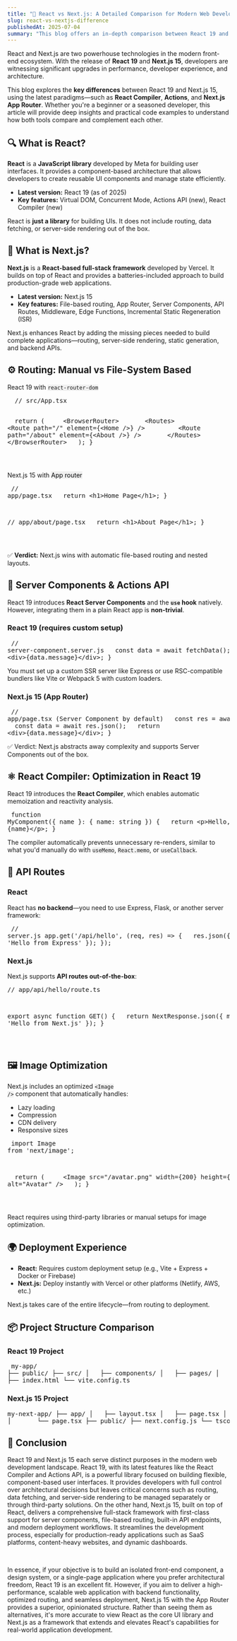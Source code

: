 ```yaml
---
title: "🧠 React vs Next.js: A Detailed Comparison for Modern Web Development"
slug: react-vs-nextjs-difference
publishedAt: 2025-07-04
summary: "This blog offers an in-depth comparison between React 19 and Next.js 15 (App Router)—two of the most powerful tools in the modern front-end ecosystem. It starts by explaining their core definitions: React as a UI library and Next.js as a full-stack framework built on React. The article highlights key differences such as routing mechanisms, server components, data fetching approaches, API support, image optimization, and deployment workflows."
---
```


<p>React and Next.js are two powerhouse technologies in the modern front-end ecosystem. With the release of <strong>React 19</strong> and <strong>Next.js 15</strong>, developers are witnessing significant upgrades in performance, developer experience, and architecture.</p><p>This blog explores the <strong>key differences</strong> between React 19 and Next.js 15, using the latest paradigms—such as <strong>React Compiler</strong>, <strong>Actions</strong>, and <strong>Next.js App Router</strong>. Whether you're a beginner or a seasoned developer, this article will provide deep insights and practical code examples to understand how both tools compare and complement each other.</p><h2><strong>🔍 What is React?</strong></h2><p><strong>React</strong> is a <strong>JavaScript library</strong> developed by Meta for building user interfaces. It provides a component-based architecture that allows developers to create reusable UI components and manage state efficiently.</p><ul><li><strong>Latest version:</strong> React 19 (as of 2025)</li><li><strong>Key features:</strong> Virtual DOM, Concurrent Mode, Actions API (new), React Compiler (new)</li></ul><p>React is <strong>just a library</strong> for building UIs. It does not include routing, data fetching, or server-side rendering out of the box.</p><h2><strong>🚀 What is Next.js?</strong></h2><p><strong>Next.js</strong> is a <strong>React-based full-stack framework</strong> developed by Vercel. It builds on top of React and provides a batteries-included approach to build production-grade web applications.</p><ul><li><strong>Latest version:</strong> Next.js 15</li><li><strong>Key features:</strong> File-based routing, App Router, Server Components, API Routes, Middleware, Edge Functions, Incremental Static Regeneration (ISR)</li></ul><p>Next.js enhances React by adding the missing pieces needed to build complete applications—routing, server-side rendering, static generation, and backend APIs.</p><h2>⚙️ <strong>Routing: Manual vs File-System Based</strong></h2><p>React 19 with <code style="background-color: rgb(240, 240, 240);">react-router-dom</code></p><pre class="ql-syntax" spellcheck="false">  // src/App.tsx

&nbsp; return (
&nbsp; &nbsp; &lt;BrowserRouter&gt;
&nbsp; &nbsp; &nbsp; &lt;Routes&gt;
&nbsp; &nbsp; &nbsp; &nbsp; &lt;Route path="/" element={&lt;Home /&gt;} /&gt;
&nbsp; &nbsp; &nbsp; &nbsp; &lt;Route path="/about" element={&lt;About /&gt;} /&gt;
&nbsp; &nbsp; &nbsp; &lt;/Routes&gt;
&nbsp; &nbsp; &lt;/BrowserRouter&gt;
&nbsp; );
}

</pre><p>Next.js 15 with <span style="color: rgb(8, 9, 10); background-color: rgb(240, 240, 240);">App router</span></p><pre class="ql-syntax" spellcheck="false">  // app/page.tsx
&nbsp;   return &lt;h1&gt;Home Page&lt;/h1&gt;;
  }

// app/about/page.tsx
&nbsp; return &lt;h1&gt;About Page&lt;/h1&gt;;
}

</pre><p>✅ <strong>Verdict:</strong> Next.js wins with automatic file-based routing and nested layouts.</p><h2><strong>🧠 Server Components &amp; Actions API</strong></h2><p>React 19 introduces <strong>React Server Components</strong> and the <code style="background-color: rgb(240, 240, 240);"><strong>use</strong></code><strong> hook</strong> natively. However, integrating them in a plain React app is <strong>non-trivial</strong>.</p><h3><strong>React 19 (requires custom setup)</strong></h3><pre class="ql-syntax" spellcheck="false">  // server-component.server.js
&nbsp;   const data = await fetchData();
&nbsp;   return &lt;div&gt;{data.message}&lt;/div&gt;;
  }
</pre><p>You must set up a custom SSR server like Express or use RSC-compatible bundlers like Vite or Webpack 5 with custom loaders.</p><h3><strong>Next.js 15 (App Router)</strong></h3><pre class="ql-syntax" spellcheck="false">  // app/page.tsx (Server Component by default)
&nbsp;   const res = await fetch('https://api.example.com/data');
&nbsp;   const data = await res.json();
&nbsp;   return &lt;div&gt;{data.message}&lt;/div&gt;;
  }
</pre><p>✅ Verdict: Next.js abstracts away complexity and supports Server Components out of the box.</p><h2>⚛️ <strong>React Compiler: Optimization in React 19</strong></h2><p>React 19 introduces the <strong>React Compiler</strong>, which enables automatic memoization and reactivity analysis.</p><pre class="ql-syntax" spellcheck="false">  function MyComponent({ name }: { name: string }) {
&nbsp;   return &lt;p&gt;Hello, {name}&lt;/p&gt;;
  }
</pre><p>The compiler automatically prevents unnecessary re-renders, similar to what you'd manually do with <code style="background-color: rgb(240, 240, 240);">useMemo</code>, <code style="background-color: rgb(240, 240, 240);">React.memo</code>, or <code style="background-color: rgb(240, 240, 240);">useCallback</code>.</p><h2><strong>🔌 API Routes</strong></h2><h3><strong>React</strong></h3><p>React has <strong>no backend</strong>—you need to use Express, Flask, or another server framework:</p><pre class="ql-syntax" spellcheck="false">  // server.js
  app.get('/api/hello', (req, res) =&gt; {
&nbsp;   res.json({ message: 'Hello from Express' });
  });
</pre><h3><strong>Next.js</strong></h3><p>Next.js supports <strong>API routes out-of-the-box</strong>:</p><pre class="ql-syntax" spellcheck="false">  // app/api/hello/route.ts

export async function GET() {
&nbsp; return NextResponse.json({ message: 'Hello from Next.js' });
}

</pre><h2><strong>🖼️ Image Optimization</strong></h2><p>Next.js includes an optimized <code style="background-color: rgb(240, 240, 240);">&lt;Image /&gt;</code> component that automatically handles:</p><ul><li>Lazy loading</li><li>Compression</li><li>CDN delivery</li><li>Responsive sizes</li></ul><pre class="ql-syntax" spellcheck="false">  import Image from 'next/image';

&nbsp; return (
&nbsp; &nbsp; &lt;Image src="/avatar.png" width={200} height={200} alt="Avatar" /&gt;
&nbsp; );
}

</pre><p>React requires using third-party libraries or manual setups for image optimization.</p><h2><strong>🌍 Deployment Experience</strong></h2><ul><li><strong>React:</strong> Requires custom deployment setup (e.g., Vite + Express + Docker or Firebase)</li><li><strong>Next.js:</strong> Deploy instantly with Vercel or other platforms (Netlify, AWS, etc.)</li></ul><p>Next.js takes care of the entire lifecycle—from routing to deployment.</p><h2><strong>📦 Project Structure Comparison</strong></h2><h3><strong>React 19 Project</strong></h3><pre class="ql-syntax" spellcheck="false">  my-app/
  ├── public/
  ├── src/
  │&nbsp; &nbsp;├── components/
  │&nbsp; &nbsp;├── pages/
  │&nbsp; &nbsp;└── App.tsx
  ├── index.html
  └── vite.config.ts
</pre><h3><strong>Next.js 15 Project</strong></h3><pre class="ql-syntax" spellcheck="false">  my-next-app/
  ├── app/
  │&nbsp; &nbsp;├── layout.tsx
  │&nbsp; &nbsp;├── page.tsx
  │&nbsp; &nbsp;└── about/
  │&nbsp; &nbsp; &nbsp; &nbsp;└── page.tsx
  ├── public/
  ├── next.config.js
  └── tsconfig.json
</pre><h2><strong>🧠 Conclusion</strong></h2><p>React 19 and Next.js 15 each serve distinct purposes in the modern web development landscape. React 19, with its latest features like the React Compiler and Actions API, is a powerful library focused on building flexible, component-based user interfaces. It provides developers with full control over architectural decisions but leaves critical concerns such as routing, data fetching, and server-side rendering to be managed separately or through third-party solutions. On the other hand, Next.js 15, built on top of React, delivers a comprehensive full-stack framework with first-class support for server components, file-based routing, built-in API endpoints, and modern deployment workflows. It streamlines the development process, especially for production-ready applications such as SaaS platforms, content-heavy websites, and dynamic dashboards.</p><p><br></p><p>In essence, if your objective is to build an isolated front-end component, a design system, or a single-page application where you prefer architectural freedom, React 19 is an excellent fit. However, if you aim to deliver a high-performance, scalable web application with backend functionality, optimized routing, and seamless deployment, Next.js 15 with the App Router provides a superior, opinionated structure. Rather than seeing them as alternatives, it's more accurate to view React as the core UI library and Next.js as a framework that extends and elevates React's capabilities for real-world application development.</p>
